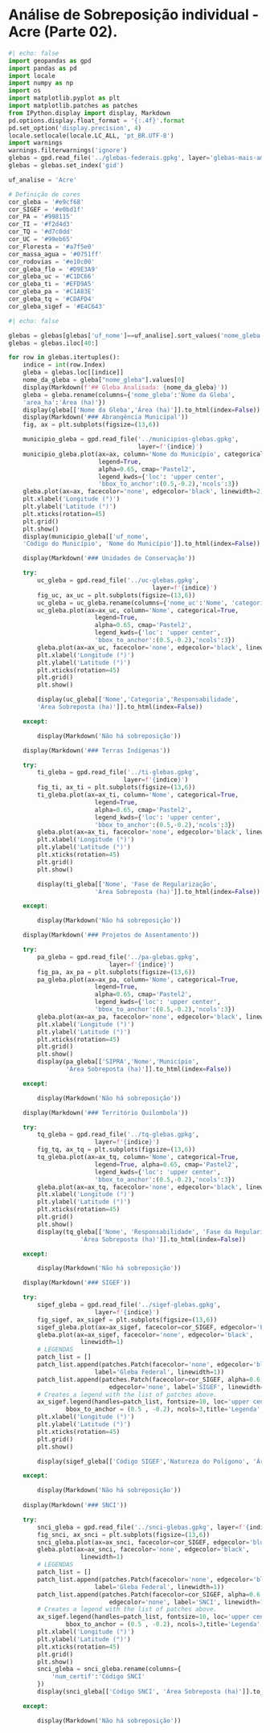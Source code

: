 # Análise de Sobreposição individual - Acre (Parte 02).

```{python}
#| echo: false
import geopandas as gpd
import pandas as pd
import locale
import numpy as np
import os
import matplotlib.pyplot as plt
import matplotlib.patches as patches
from IPython.display import display, Markdown
pd.options.display.float_format = '{:.4f}'.format
pd.set_option('display.precision', 4)
locale.setlocale(locale.LC_ALL, 'pt_BR.UTF-8')
import warnings
warnings.filterwarnings('ignore')
glebas = gpd.read_file('../glebas-federais.gpkg', layer='glebas-mais-amazonia')
glebas = glebas.set_index('gid')

uf_analise = 'Acre'

# Definição de cores
cor_gleba = '#e9cf68'
cor_SIGEF = '#e0bd1f'
cor_PA = '#998115'
cor_TI = '#f2d4d3'
cor_TQ = '#d7c0dd'
cor_UC = '#99eb65'
cor_Floresta = '#a7f5e0'
cor_massa_agua = '#0751ff'
cor_rodovias = '#e10c00'
cor_gleba_flo = '#D9E3A9'
cor_gleba_uc = '#C1DC66'
cor_gleba_ti = '#EFD9A5'
cor_gleba_pa = '#C1A83E'
cor_gleba_tq = '#CDAFD4'
cor_gleba_sigef = '#E4C643'
```

```{python}
#| echo: false

glebas = glebas[glebas['uf_nome']==uf_analise].sort_values('nome_gleba')
glebas = glebas.iloc[40:]

for row in glebas.itertuples():
    indice = int(row.Index)
    gleba = glebas.loc[[indice]]
    nome_da_gleba = gleba["nome_gleba"].values[0]
    display(Markdown(f'## Gleba Analisada: {nome_da_gleba}'))
    gleba = gleba.rename(columns={'nome_gleba':'Nome da Gleba',
    'area_ha':'Área (ha)'})
    display(gleba[['Nome da Gleba','Área (ha)']].to_html(index=False))
    display(Markdown('### Abrangência Municipal'))
    fig, ax = plt.subplots(figsize=(13,6))

    municipio_gleba = gpd.read_file('../municipios-glebas.gpkg', 
                                    layer=f'{indice}')
    municipio_gleba.plot(ax=ax, column='Nome do Município', categorical=True,
                         legend=True,
                         alpha=0.65, cmap='Pastel2',
                         legend_kwds={'loc': 'upper center',
                         'bbox_to_anchor':(0.5,-0.2),'ncols':3})
    gleba.plot(ax=ax, facecolor='none', edgecolor='black', linewidth=2)
    plt.xlabel('Longitude (°)')
    plt.ylabel('Latitude (°)')
    plt.xticks(rotation=45)
    plt.grid()
    plt.show()
    display(municipio_gleba[['uf_nome', 
    'Código do Município', 'Nome do Município']].to_html(index=False))

    display(Markdown('### Unidades de Conservação'))

    try:
        uc_gleba = gpd.read_file('../uc-glebas.gpkg', 
                                        layer=f'{indice}')
        fig_uc, ax_uc = plt.subplots(figsize=(13,6))
        uc_gleba = uc_gleba.rename(columns={'nome_uc':'Nome', 'categoria': 'Categoria', 'esfera':'Responsabilidade'})
        uc_gleba.plot(ax=ax_uc, column='Nome', categorical=True,
                        legend=True,
                        alpha=0.65, cmap='Pastel2',
                        legend_kwds={'loc': 'upper center',
                        'bbox_to_anchor':(0.5,-0.2),'ncols':3})
        gleba.plot(ax=ax_uc, facecolor='none', edgecolor='black', linewidth=2)
        plt.xlabel('Longitude (°)')
        plt.ylabel('Latitude (°)')
        plt.xticks(rotation=45)
        plt.grid()
        plt.show()

        display(uc_gleba[['Nome','Categoria','Responsabilidade',
        'Área Sobreposta (ha)']].to_html(index=False))

    except:

        display(Markdown('Não há sobreposição'))

    display(Markdown('### Terras Indígenas'))

    try:
        ti_gleba = gpd.read_file('../ti-glebas.gpkg', 
                                layer=f'{indice}')
        fig_ti, ax_ti = plt.subplots(figsize=(13,6))
        ti_gleba.plot(ax=ax_ti, column='Nome', categorical=True,
                        legend=True,
                        alpha=0.65, cmap='Pastel2',
                        legend_kwds={'loc': 'upper center',
                        'bbox_to_anchor':(0.5,-0.2),'ncols':3})
        gleba.plot(ax=ax_ti, facecolor='none', edgecolor='black', linewidth=2)
        plt.xlabel('Longitude (°)')
        plt.ylabel('Latitude (°)')
        plt.xticks(rotation=45)
        plt.grid()
        plt.show()

        display(ti_gleba[['Nome', 'Fase de Regularização',
                        'Área Sobreposta (ha)']].to_html(index=False))

    except:

        display(Markdown('Não há sobreposição'))

    display(Markdown('### Projetos de Assentamento'))

    try:
        pa_gleba = gpd.read_file('../pa-glebas.gpkg', 
                            layer=f'{indice}')
        fig_pa, ax_pa = plt.subplots(figsize=(13,6))
        pa_gleba.plot(ax=ax_pa, column='Nome', categorical=True,
                        legend=True,
                        alpha=0.65, cmap='Pastel2',
                        legend_kwds={'loc': 'upper center',
                        'bbox_to_anchor':(0.5,-0.2),'ncols':3})
        gleba.plot(ax=ax_pa, facecolor='none', edgecolor='black', linewidth=2)
        plt.xlabel('Longitude (°)')
        plt.ylabel('Latitude (°)')
        plt.xticks(rotation=45)
        plt.grid()
        plt.show()
        display(pa_gleba[['SIPRA','Nome','Município',
                'Área Sobreposta (ha)']].to_html(index=False))

    except:

        display(Markdown('Não há sobreposição'))

    display(Markdown('### Território Quilombola'))

    try:
        tq_gleba = gpd.read_file('../tq-glebas.gpkg', 
                        layer=f'{indice}')
        fig_tq, ax_tq = plt.subplots(figsize=(13,6))
        tq_gleba.plot(ax=ax_tq, column='Nome', categorical=True,
                        legend=True, alpha=0.65, cmap='Pastel2',
                        legend_kwds={'loc': 'upper center',
                        'bbox_to_anchor':(0.5,-0.2),'ncols':3})
        gleba.plot(ax=ax_tq, facecolor='none', edgecolor='black', linewidth=2)
        plt.xlabel('Longitude (°)')
        plt.ylabel('Latitude (°)')
        plt.xticks(rotation=45)
        plt.grid()
        plt.show()
        display(tq_gleba[['Nome', 'Responsabilidade', 'Fase da Regularização',
                    'Área Sobreposta (ha)']].to_html(index=False))

    except:

        display(Markdown('Não há sobreposição'))

    display(Markdown('### SIGEF'))

    try:
        sigef_gleba = gpd.read_file('../sigef-glebas.gpkg', 
                        layer=f'{indice}')
        fig_sigef, ax_sigef = plt.subplots(figsize=(13,6))
        sigef_gleba.plot(ax=ax_sigef, facecolor=cor_SIGEF, edgecolor='blue', linewidth=0.5)
        gleba.plot(ax=ax_sigef, facecolor='none', edgecolor='black',
                    linewidth=1)
        # LEGENDAS
        patch_list = []
        patch_list.append(patches.Patch(facecolor='none', edgecolor='black',
                        label='Gleba Federal', linewidth=1))
        patch_list.append(patches.Patch(facecolor=cor_SIGEF, alpha=0.6, 
                            edgecolor='none', label='SIGEF', linewidth=1))
        # Creates a legend with the list of patches above.
        ax_sigef.legend(handles=patch_list, fontsize=10, loc='upper center',
                bbox_to_anchor = (0.5 , -0.2), ncols=3,title='Legenda', title_fontsize=12)
        plt.xlabel('Longitude (°)')
        plt.ylabel('Latitude (°)')
        plt.xticks(rotation=45)
        plt.grid()
        plt.show()

        display(sigef_gleba[['Código SIGEF','Natureza do Polígono', 'Área Sobreposta (ha)']].sort_values('Natureza do Polígono').to_html(index=False))

    except:

        display(Markdown('Não há sobreposição'))
    
    display(Markdown('### SNCI'))

    try:
        snci_gleba = gpd.read_file('../snci-glebas.gpkg', layer=f'{indice}')
        fig_snci, ax_snci = plt.subplots(figsize=(13,6))
        snci_gleba.plot(ax=ax_snci, facecolor=cor_SIGEF, edgecolor='blue', linewidth=0.5)
        gleba.plot(ax=ax_snci, facecolor='none', edgecolor='black',
                    linewidth=1)
        # LEGENDAS
        patch_list = []
        patch_list.append(patches.Patch(facecolor='none', edgecolor='black',
                        label='Gleba Federal', linewidth=1))
        patch_list.append(patches.Patch(facecolor=cor_SIGEF, alpha=0.6, 
                            edgecolor='none', label='SNCI', linewidth=1))
        # Creates a legend with the list of patches above.
        ax_sigef.legend(handles=patch_list, fontsize=10, loc='upper center',
                bbox_to_anchor = (0.5 , -0.2), ncols=3,title='Legenda', title_fontsize=12)
        plt.xlabel('Longitude (°)')
        plt.ylabel('Latitude (°)')
        plt.xticks(rotation=45)
        plt.grid()
        plt.show()
        snci_gleba = snci_gleba.rename(columns={
            'num_certif':'Código SNCI'
        })
        display(snci_gleba[['Código SNCI', 'Área Sobreposta (ha)']].to_html(index=False))

    except:

        display(Markdown('Não há sobreposição'))

```